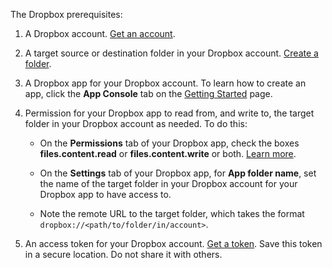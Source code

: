 The Dropbox prerequisites:

1. A Dropbox account. [Get an account](https://www.dropbox.com/try/teams).

2. A target source or destination folder in your Dropbox account. [Create a folder](https://help.dropbox.com/create-upload/creating-using-folders-on-dropbox).

3. A Dropbox app for your Dropbox account. To learn how to create an app, click the **App Console** tab on the [Getting Started](https://www.dropbox.com/developers/reference/getting-started) page.

4. Permission for your Dropbox app to read from, and write to, the target folder in your Dropbox account as needed. To do this:

   - On the **Permissions** tab of your Dropbox app, check the boxes **files.content.read** or **files.content.write** or both. [Learn more](https://developers.dropbox.com/oauth-guide).

   - On the **Settings** tab of your Dropbox app, for **App folder name**, set the name of the target folder in your Dropbox account for your Dropbox app to have access to.

   - Note the remote URL to the target folder, which takes the format `dropbox://<path/to/folder/in/account>`.

5. An access token for your Dropbox account. [Get a token](https://dropbox.tech/developers/generate-an-access-token-for-your-own-account). Save this token in a secure location. Do not share it with others.